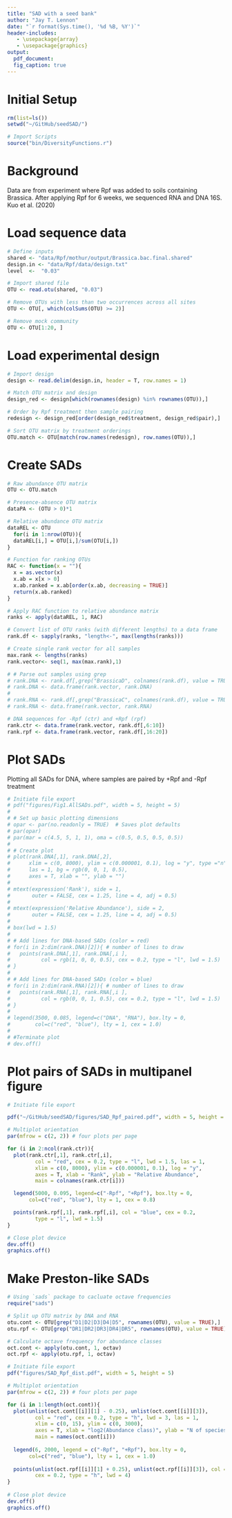```yaml
---
title: "SAD with a seed bank"
author: "Jay T. Lennon"
date: "`r format(Sys.time(), '%d %B, %Y')`"
header-includes:
   - \usepackage{array}
   - \usepackage{graphics}
output:
  pdf_document:
  fig_caption: true
---
```


# Initial Setup
```r
rm(list=ls())
setwd("~/GitHub/seedSAD/")

# Import Scripts
source("bin/DiversityFunctions.r")
```

# Background

Data are from experiment where Rpf was added to soils containing Brassica.
After applying Rpf for 6 weeks, we sequenced RNA and DNA 16S.
Kuo et al. (2020)

# Load sequence data

```r
# Define inputs
shared <- "data/Rpf/mothur/output/Brassica.bac.final.shared"
design.in <- "data/Rpf/data/design.txt"
level  <-  "0.03"

# Import shared file
OTU <- read.otu(shared, "0.03")

# Remove OTUs with less than two occurrences across all sites 
OTU <- OTU[, which(colSums(OTU) >= 2)]

# Remove mock community 
OTU <- OTU[1:20, ]  
```

# Load experimental design

```r
# Import design
design <- read.delim(design.in, header = T, row.names = 1)

# Match OTU matrix and design
design_red <- design[which(rownames(design) %in% rownames(OTU)),]

# Order by Rpf treatment then sample pairing
redesign <- design_red[order(design_red$treatment, design_red$pair),]

# Sort OTU matrix by treatment orderings
OTU.match <- OTU[match(row.names(redesign), row.names(OTU)),]
```

# Create SADs

```r
# Raw abundance OTU matrix
OTU <- OTU.match

# Presence-absence OTU matrix
dataPA <- (OTU > 0)*1

# Relative abundance OTU matrix
dataREL <- OTU
  for(i in 1:nrow(OTU)){
  dataREL[i,] = OTU[i,]/sum(OTU[i,])
}

# Function for ranking OTUs
RAC <- function(x = ""){
  x = as.vector(x)
  x.ab = x[x > 0]
  x.ab.ranked = x.ab[order(x.ab, decreasing = TRUE)]
  return(x.ab.ranked)
}

# Apply RAC function to relative abundance matrix
ranks <- apply(dataREL, 1, RAC)

# Convert list of OTU ranks (with different lengths) to a data frame
rank.df <- sapply(ranks, "length<-", max(lengths(ranks))) 

# Create single rank vector for all samples 
max.rank <- lengths(ranks)
rank.vector<- seq(1, max(max.rank),1)

# # Parse out samples using grep
# rank.DNA <- rank.df[,grep("BrassicaD", colnames(rank.df), value = TRUE)]
# rank.DNA <- data.frame(rank.vector, rank.DNA)
# 
# rank.RNA <- rank.df[,grep("BrassicaC", colnames(rank.df), value = TRUE)]
# rank.RNA <- data.frame(rank.vector, rank.RNA)

# DNA sequences for -Rpf (ctr) and +Rpf (rpf)
rank.ctr <- data.frame(rank.vector, rank.df[,6:10])
rank.rpf <- data.frame(rank.vector, rank.df[,16:20])
```

# Plot SADs

Plotting all SADs for DNA, where samples are paired by +Rpf and -Rpf treatment

```r
# Initiate file export
# pdf("figures/Fig1.AllSADs.pdf", width = 5, height = 5)
# 
# # Set up basic plotting dimensions
# opar <- par(no.readonly = TRUE)  # Saves plot defaults
# par(opar)
# par(mar = c(4.5, 5, 1, 1), oma = c(0.5, 0.5, 0.5, 0.5))
# 
# # Create plot 
# plot(rank.DNA[,1], rank.DNA[,2],
#      xlim = c(0, 8000), ylim = c(0.000001, 0.1), log = "y", type ="n",
#      las = 1, bg = rgb(0, 0, 1, 0.5), 
#      axes = T, xlab = "", ylab = "")
# 
# mtext(expression('Rank'), side = 1,
#       outer = FALSE, cex = 1.25, line = 4, adj = 0.5)
# 
# mtext(expression('Relative Abundance'), side = 2,
#       outer = FALSE, cex = 1.25, line = 4, adj = 0.5)
# 
# box(lwd = 1.5)
# 
# # Add lines for DNA-based SADs (color = red)
# for(i in 2:dim(rank.DNA)[2]){ # number of lines to draw 
#   points(rank.DNA[,1], rank.DNA[,i ], 
#          col = rgb(1, 0, 0, 0.5), cex = 0.2, type = "l", lwd = 1.5)
# }
# 
# # Add lines for DNA-based SADs (color = blue)
# for(i in 2:dim(rank.RNA)[2]){ # number of lines to draw 
#   points(rank.RNA[,1], rank.RNA[,i ], 
#          col = rgb(0, 0, 1, 0.5), cex = 0.2, type = "l", lwd = 1.5)
# }
# 
# legend(3500, 0.085, legend=c("DNA", "RNA"), box.lty = 0,
#        col=c("red", "blue"), lty = 1, cex = 1.0)
# 
# #Terminate plot 
# dev.off()
```

# Plot pairs of SADs in multipanel figure

```r
# Initiate file export

pdf("~/GitHub/seedSAD/figures/SAD_Rpf_paired.pdf", width = 5, height = 5)

# Multiplot orientation
par(mfrow = c(2, 2)) # four plots per page 

for (i in 2:ncol(rank.ctr)){
  plot(rank.ctr[,1], rank.ctr[,i],
         col = "red", cex = 0.2, type = "l", lwd = 1.5, las = 1,
         xlim = c(0, 8000), ylim = c(0.000001, 0.1), log = "y",
         axes = T, xlab = "Rank", ylab = "Relative Abundance", 
         main = colnames(rank.ctr[i]))

  legend(5000, 0.095, legend=c("-Rpf", "+Rpf"), box.lty = 0,
       col=c("red", "blue"), lty = 1, cex = 0.8)

  points(rank.rpf[,1], rank.rpf[,i], col = "blue", cex = 0.2, 
         type = "l", lwd = 1.5)
}     

# Close plot device
dev.off()
graphics.off()
```

# Make Preston-like SADs

```r
# Using `sads` package to cacluate octave frequencies
require("sads")

# Split up OTU matrix by DNA and RNA
otu.cont <- OTU[grep("D1|D2|D3|D4|D5", rownames(OTU), value = TRUE),]
otu.rpf <- OTU[grep("DR1|DR2|DR3|DR4|DR5", rownames(OTU), value = TRUE),]

# Calculate octave frequency for abundance classes 
oct.cont <- apply(otu.cont, 1, octav)
oct.rpf <- apply(otu.rpf, 1, octav)

# Initiate file export
pdf("figures/SAD_Rpf_dist.pdf", width = 5, height = 5)

# Multiplot orientation
par(mfrow = c(2, 2)) # four plots per page 

for (i in 1:length(oct.cont)){
  plot(unlist(oct.cont[[i]][1] - 0.25), unlist(oct.cont[[i]][3]),
         col = "red", cex = 0.2, type = "h", lwd = 3, las = 1,
         xlim = c(0, 15), ylim = c(0, 3000),
         axes = T, xlab = "log2(Abundance class)", ylab = "N of species",
         main = names(oct.cont[i]))
  
  legend(6, 2000, legend = c("-Rpf", "+Rpf"), box.lty = 0,
       col=c("red", "blue"), lty = 1, cex = 1.0)
        
  points(unlist(oct.rpf[[i]][1] + 0.25), unlist(oct.rpf[[i]][3]), col = "blue", 
         cex = 0.2, type = "h", lwd = 4)
}
         
# Close plot device
dev.off()
graphics.off()
```